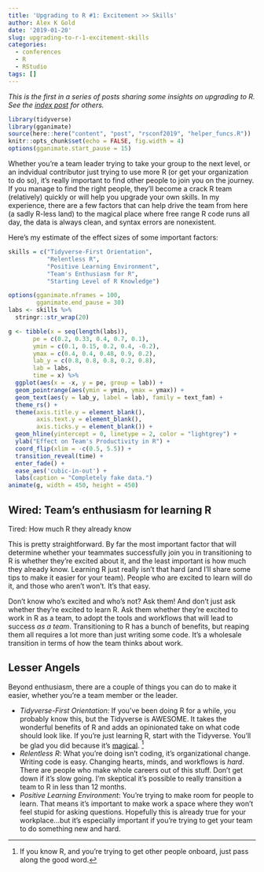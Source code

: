 ```yaml
---
title: 'Upgrading to R #1: Excitement >> Skills'
author: Alex K Gold
date: '2019-01-20'
slug: upgrading-to-r-1-excitement-skills
categories:
  - conferences
  - R
  - RStudio
tags: []
---
```

*This is the first in a series of posts sharing some insights on upgrading to R. See the [index post](/2019/01/19/upgrading-to-r-at-rstudio-conf-2019/) for others.*
```r
library(tidyverse)
library(gganimate)
source(here::here("content", "post", "rsconf2019", "helper_funcs.R"))
knitr::opts_chunk$set(echo = FALSE, fig.width = 4)
options(gganimate.start_pause = 15)
```

Whether you're a team leader trying to take your group to the next level, or an indvidual contributor just trying to use more R (or get your organization to do so), it's really important to find other people to join you on the journey. If you manage to find the right people, they'll become a crack R team (relatively) quickly or will help you upgrade your own skills. In my experience, there are a few factors that can help drive the team from here (a sadly R-less land) to the magical place where free range R code runs all day, the data is always clean, and syntax errors are nonexistent. 

Here's my estimate of the effect sizes of some important factors:
```r
skills = c("Tidyverse-First Orientation",
           "Relentless R",
           "Positive Learning Environment", 
           "Team's Enthusiasm for R",
           "Starting Level of R Knowledge")

options(gganimate.nframes = 100, 
        gganimate.end_pause = 30)
labs <- skills %>%
  stringr::str_wrap(20)

g <- tibble(x = seq(length(labs)),
       pe = c(0.2, 0.33, 0.4, 0.7, 0.1),
       ymin = c(0.1, 0.15, 0.2, 0.4, -0.2),
       ymax = c(0.4, 0.4, 0.48, 0.9, 0.2),
       lab_y = c(0.8, 0.8, 0.8, 0.2, 0.8),
       lab = labs,
       time = x) %>%
  ggplot(aes(x = -x, y = pe, group = lab)) +
  geom_pointrange(aes(ymin = ymin, ymax = ymax)) +
  geom_text(aes(y = lab_y, label = lab), family = text_fam) +
  theme_rs() +
  theme(axis.title.y = element_blank(),
        axis.text.y = element_blank(),
        axis.ticks.y = element_blank()) +
  geom_hline(yintercept = 0, linetype = 2, color = "lightgrey") +
  ylab("Effect on Team's Productivity in R") +
  coord_flip(xlim = -c(0.5, 5.5)) +
  transition_reveal(time) +
  enter_fade() +
  ease_aes('cubic-in-out') +
  labs(caption = "Completely fake data.")
animate(g, width = 450, height = 450)
```

## Wired: Team's enthusiasm for learning R
Tired: How much R they already know

This is pretty straightforward. By far the most important factor that will determine whether your teammates successfully join you in transitioning to R is whether they're excited about it, and the least important is how much they already know. Learning R just really isn't that hard (and I'll share some tips to make it easier for your team). People who are excited to learn will do it, and those who aren't won't. It's that easy. 

Don't know who's excited and who's not? Ask them! And don't just ask whether they're excited to learn R. Ask them whether they're excited to work in R as a team, to adopt the tools and workflows that will lead to success *as a team*. Transitioning to R has a bunch of benefits, but reaping them all requires a lot more than just writing some code. It's a wholesale transition in terms of how the team thinks about work.

## Lesser Angels
Beyond enthusiasm, there are a couple of things you can do to make it easier, whether you're a team member or the leader.

* *Tidyverse-First Orientation*: If you've been doing R for a while, you probably know this, but the Tidyverse is AWESOME. It takes the wonderful benefits of R and adds an opinionated take on what code should look like. If you're just learning R, start with the Tidyverse. You'll be glad you did because it's [magical](https://docs.google.com/presentation/d/1iUz3A_xHIzeFIzOQ_JQLdGPbC82qcDEDSqvjIBiP1a8/edit). [^1]
* *Relentless R*: What you're doing isn't coding, it's organizational change. Writing code is easy. Changing hearts, minds, and workflows is _hard_. There are people who make whole careers out of this stuff. Don't get down if it's slow going. I'm skeptical it's possible to really transition a team to R in less than 12 months.
* *Positive Learning Environment*: You're trying to make room for people to learn. That means it's important to make work a space where they won't feel stupid for asking questions. Hopefully this is already true for your workplace...but it's especially important if you're trying to get your team to do something new and hard.

[^1]: If you know R, and you're trying to get other people onboard, just pass along the good word.

